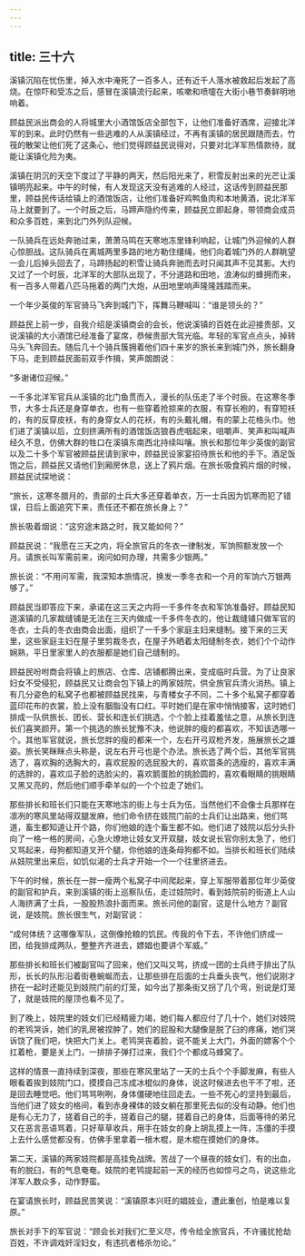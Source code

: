 ```yaml
---
---
---
```

title: 三十六
---



溪镇沉陷在忧伤里，掉入水中淹死了一百多人，还有近千人落水被救起后发起了高烧。在惊吓和受冻之后，感冒在溪镇流行起来，咳嗽和喷嚏在大街小巷节奏鲜明地响着。

顾益民派出商会的人将城里大小酒馆饭店全部包下，让他们准备好酒席，迎接北洋军的到来。此时仍然有一些逃难的人从溪镇经过，不再有溪镇的居民跟随而去，竹筏的散架让他们死了这条心，他们觉得顾益民说得对，只要对北洋军热情款待，就能让溪镇化险为夷。

溪镇在阴沉的天空下度过了平静的两天，然后阳光来了，积雪反射出来的光芒让溪镇明亮起来。中午的时候，有人发现这天没有逃难的人经过，这话传到顾益民那里，顾益民传话给镇上的酒馆饭店，让他们准备好鸡鸭鱼肉和本地黄酒，说北洋军马上就要到了。一个时辰之后，马蹄声隐约传来，顾益民立即起身，带领商会成员和众多百姓，来到北门外列队迎候。

一队骑兵在远处奔驰过来，萧萧马鸣在天寒地冻里锋利响起，让城门外迎候的人群心惊胆战。这队骑兵在离城两里多路的地方勒住缰绳，他们向着城门外的人群眺望一会儿后掉头回去了，马蹄扬起的积雪让骑兵奔驰而去时只闻其声不见其影。大约又过了一个时辰，北洋军的大部队出现了，不分道路和田地，浪涛似的蜂拥而来，有一百多人带着八匹马拖着的两门大炮，从田地里响声隆隆践踏而来。

一个年少英俊的军官骑马飞奔到城门下，挥舞马鞭喊叫：“谁是领头的？”

顾益民上前一步，自我介绍是溪镇商会的会长，他说溪镇的百姓在此迎接贵部，又说溪镇的大小酒馆已经准备了宴席，恭候贵部大驾光临。年轻的军官点点头，掉转马头飞奔回去。随后几十个骑兵簇拥着他们四十来岁的旅长来到城门外，旅长翻身下马，走到顾益民面前双手作揖，笑声朗朗说：

“多谢诸位迎候。”

一千多北洋军官兵从溪镇的北门鱼贯而入，漫长的队伍走了半个时辰。在这寒冬季节，大多士兵还是身穿单衣，也有一些穿着抢掠来的衣服，有穿长袍的，有穿短袄的，有的反穿皮袄，有的身穿女人的花袄，有的头戴礼帽，有的蒙上花格头巾。他们进了溪镇以后，立刻挤满所有的酒馆饭店狼吞虎咽起来，咀嚼声、笑声和叫喊声经久不息，仿佛大群的牲口在溪镇东南西北持续叫嚷。旅长和那位年少英俊的副官以及二十多个军官被顾益民请到家中，顾益民设家宴招待旅长和他的手下。酒足饭饱之后，顾益民又请他们到厢房休息，送上了鸦片烟。在旅长吸食鸦片烟的时候，顾益民试探地说：

“旅长，这寒冬腊月的，贵部的士兵大多还穿着单衣，万一士兵因为饥寒而犯了错误，日后上面追究下来，责任还不都在旅长身上？”

旅长吸着烟说：“这穷途末路之时，我又能如何？”

顾益民说：“我愿在三天之内，将全旅官兵的冬衣一律制发，军饷照额发放一个月。请旅长叫军需前来，询问如何办理，共需多少银两。”

旅长说：“不用问军需，我深知本旅情况，换发一季冬衣和一个月的军饷六万银两够了。”

顾益民当即答应下来，承诺在这三天之内将一千多件冬衣和军饷准备好。顾益民知道溪镇的几家裁缝铺是无法在三天内做成一千多件冬衣的，他让裁缝铺只做军官的冬衣，士兵的冬衣由商会出面，组织了一千多个家庭主妇来缝制。接下来的三天里，这些家庭主妇在屋子里剪裁冬衣，在屋子外晒着太阳缝制冬衣，她们个个动作娴熟，平日里家里人的衣服都是她们自己缝制的。

顾益民吩咐商会将镇上的旅店、仓库、店铺都腾出来，变成临时兵营。为了让良家妇女不受侵犯，顾益民又让商会包下镇上的两家妓院，供全旅官兵清火消热。镇上有几分姿色的私窝子也都被顾益民找来，与青楼女子不同，二十多个私窝子都穿着蓝印花布的衣裳，脸上没有胭脂没有口红。平时她们是在家中悄悄接客，这时她们排成一队供旅长、团长、营长和连长们挑选，个个脸上挂着羞怯之意，从旅长到连长们喜笑颜开。第一个挑选的旅长犹豫不决，他说胖的瘦的都喜欢，不知该选哪一个。其他军官就说，旅长您胖的瘦的都来一个，左右开弓双枪齐发，施展旅长之雄姿。旅长笑眯眯点头称是，说左右开弓也是个办法。旅长选了两个后，其他军官挑选了，喜欢胸的选胸大的，喜欢屁股的选屁股大的，喜欢苗条的选瘦的，喜欢丰满的选胖的，喜欢瓜子脸的选脸尖的，喜欢鹅蛋脸的挑脸圆的，喜欢看眼睛的挑眼睛又黑又亮的，然后他们顺手牵羊似的一个个拉走了她们。

那些排长和班长们只能在天寒地冻的街上与士兵为伍，当然他们不会像士兵那样在凛冽的寒风里站得双腿发麻，他们命令挤在妓院门前的士兵们让出路来，他们骂道，畜生都知道让开个路，你们他娘的连个畜生都不如。他们进了妓院以后分头扑向了一格一格的房间，心急火燎地让妓女叉开双腿，妓女说长官你别太急了，他们又骂起来，母狗都知道叉开个腿，你他娘的连条母狗都不如。当排长和班长们陆续从妓院里出来后，如饥似渴的士兵才开始一个一个往里挤进去。

下午的时候，旅长在一胖一瘦两个私窝子中间爬起来，穿上军服带着那位年少英俊的副官和护兵，来到溪镇的街上巡察队伍，走过妓院时，看到妓院前的街道上人山人海挤满了士兵，一股股热浪扑面而来。旅长问他的副官，这是什么地方？副官说，是妓院。旅长很生气，对副官说：

“成何体统？这哪像军队，这倒像抢粮的饥民。传我的令下去，不许他们挤成一团，给我排成两队，整整齐齐进去，嫖娼也要讲个军威。”

那些排长和班长们被副官叫了回来，他们又叫又骂，挤成一团的士兵终于排出了队形，长长的队形沿着街巷蜿蜒而去，让那些排在后面的士兵垂头丧气，他们说刚才挤在一起时还能见到妓院门前的灯笼，如今出了那条街又拐了几个弯，别说是灯笼了，就是妓院的屋顶也看不见了。

到了晚上，妓院里的妓女们已经精疲力竭，她们每人都应付了几十个，她们对妓院的老鸨哭诉，她们的乳房被捏肿了，她们的屁股和大腿像是脱了臼的疼痛，她们哭诉饶了我们吧，快把大门关上。老鸨哭丧着脸，说不能关上大门，外面的嫖客个个扛着枪，要是关上门，一排排子弹打过来，我们个个都成马蜂窝了。

这样的情景一直持续到深夜，那些在寒风里站了一天的士兵个个手脚发麻，有些人眼看着挨到妓院门口，摸摸自己冻成冰棍似的身体，说这时候进去也干不了啦，还是回去睡觉吧。他们骂骂咧咧，身体僵硬地往回走去。一些不死心的坚持到最后，当他们进了妓女的格间，看到赤身裸体的妓女躺在那里死去似的没有动静。他们也是有心无力了，搓着自己的手，搓着自己的腿，搓着自己的身体，后面等待的弟兄又在恶言恶语骂着，只好草草收兵，用手在妓女的身上胡乱摸上一阵，冻僵的手摸上去什么感觉都没有，仿佛手里拿着一根木棍，是木棍在摸她们的身体。

第二天，溪镇的两家妓院都是高挂免战牌。苦战了一个昼夜的妓女们，有的出血，有的脱臼，有的气息奄奄。妓院的老鸨提起前一天的经历也如惊弓之鸟，说这些北洋军人数众多，动作野蛮。

在宴请旅长时，顾益民苦笑说：“溪镇原本兴旺的娼妓业，遭此重创，怕是难以复原。”

旅长对手下的军官说：“顾会长对我们仁至义尽，传令给全旅官兵，不许骚扰抢劫百姓，不许调戏奸淫妇女，有违抗者格杀勿论。”